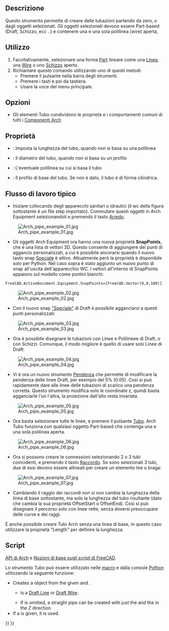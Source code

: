 <languages/>

<div class="mw-translate-fuzzy">
{{Docnav/it
|[[Arch_CompPipe/it|Strumenti di Tubo]]
|[[Arch_PipeConnector/it|Raccordo]]
|[[Arch_Workbench/it|Arch]]
|IconL=Arch_CompPipe.png
|IconR=Arch_PipeConnector.svg
|IconC=Workbench_Arch.svg
}}
</div>

{{VeryImportantMessage|THIS COMMAND IS PART OF THE INTEGRATED [[BIM_Workbench|BIM WORKBENCH]] IN V1.0<br>
This page has been updated for that version.}}

<div class="mw-translate-fuzzy">
{{GuiCommand/it
|Name=Arch Pipe
|Name/it=Tubo
|MenuLocation=Arch → Tubazioni → Tubo
|Workbenches=[[Arch_Workbench/it|Arch]]
|Shortcut={{KEY|P}} {{KEY|I}}
|Version/it=0.17
|SeeAlso=[[Arch_PipeConnector/it|Raccordo]], [[Arch_Equipment/it|Arredo]]
}}
</div>

<span id="Description"></span>
== Descrizione == 

<div class="mw-translate-fuzzy">
Questo strumento permette di creare delle tubazioni partendo da zero, o dagli oggetti selezionati. Gli oggetti selezionati devono essere Part-based (Draft, Schizzo, ecc ..) e contenere una e una sola polilinea (wire) aperta,
</div>

<span id="Usage"></span>
==Utilizzo==

<div class="mw-translate-fuzzy">
# Facoltativamente, selezionare una forma [[Part Workbench/it|Part]] lineare come una [[Draft Line/it|Linea]], una [[Draft Wire/it|Wire]] o uno [[Sketcher NewSketch/it|Schizzo]] aperto.
# Richiamare questo comando utilizzando uno di questi metodi:
#* Premere il pulsante {{Button|[[Image:Arch Pipe.svg|16px]] [[Arch Pipe/it|Tubo]]}} nella barra degli strumenti.
#* Premere i tasti {{KEY|P}} e poi {{KEY|I}} da tastiera.
#* Usare la voce {{MenuCommand|Arch → Strumenti tubazioni → Tubo}} del menu principale.
</div>

<span id="Options"></span>
== Opzioni ==

<div class="mw-translate-fuzzy">
* Gli elementi Tubo condividono le proprietà e i comportamenti comuni di tutti i [[Arch Component/it|Componenti Arch]]
</div>

<span id="Properties"></span>
== Proprietà ==

<div class="mw-translate-fuzzy">
* {{PropertyData/it|Length}}: Imposta la lunghezza del tubo, quando non si basa su una polilinea
* {{PropertyData/it|Diameter}}: Il diametro del tubo, quando non si basa su un profilo
* {{PropertyData/it|Base}}: L'eventuale polilinea su cui si basa il tubo
* {{PropertyData/it|Profile}}: Il profilo di base del tubo. Se non è dato, il tubo è di forma cilindrica.
</div>

<span id="Typical_workflow"></span>
== Flusso di lavoro tipico ==

<div class="mw-translate-fuzzy">
* Iniziare collocando degli apparecchi sanitari o idraulici (il wc della figura sottostante è un file step importato). Commutare questi oggetti in Arch Equipment selezionandoli e premendo il tasto [[Arch Equipment/it|Arredo]].
</div>

[[Image:Arch_pipe_example_01.jpg]]

* Gli oggetti Arch Equipment ora hanno una nuova proprietà '''SnapPoints''', che è una lista di vettori 3D. Questo consente di aggiungere dei punti di aggancio personalizzati, a cui è possibile ancorarsi quando il nuovo tasto snap [[Draft_Snap_Special/it|Speciale]] è attivo. Attualmente però la proprietà è disponibile solo per Python. Nel caso sopra è stato aggiunto un nuovo punto di snap all'uscita dell'apparecchio WC. I vettori all'interno di SnapPoints appaiono sul modello come puntini bianchi:

 FreeCAD.ActiveDocument.Equipment.SnapPoints=[FreeCAD.Vector(0,0,100)]

[[Image:Arch_pipe_example_02.jpg]]

* Con il nuovo snap [[Draft_Snap_Special/it|"Speciale"]] di Draft è possibile agganciarsi a questi punti personalizzati:

[[Image:Arch_pipe_example_03.jpg]]

* Ora è possibile disegnare le tubazioni con Linee e Polilineee di Draft, o con Schizzi. Comunque, il modo migliore è quello di usare solo Linee di Draft:

[[Image:Arch_pipe_example_04.jpg]]

* Vi è ora un nuovo strumento [[Draft_Slope/it|Pendenza]] che permette di modificare la pendenza delle linee Draft, per esempio del 5% (0.05). Così si può rapidamente dare alle linee delle tubazioni di scarico una pendenza corretta. Questo strumento modifica solo le coordinate z, quindi basta agganciarle l'un l'altra, la proiezione dall'alto resta invariata.

[[Image:Arch_pipe_example_05.jpg]]

<div class="mw-translate-fuzzy">
* Ora basta selezionare tutte le linee, e premere il pulsante [[Arch Pipe/it|Tubo]]. Arch Tubo funziona con qualsiasi oggetto Part-based che contenga una e una sola polilinea aperta.
</div>

[[Image:Arch_pipe_example_06.jpg]]

<div class="mw-translate-fuzzy">
* Ora si possono creare le connessioni selezionando 2 o 3 tubi coincidenti, e premendo il tasto [[Arch PipeConnector/it|Raccordo]]. Se sono selezionati 3 tubi, due di essi devono essere allineati per creare un elemento tee o braga:
</div>

[[Image:Arch_pipe_example_07.jpg]]

* Cambiando il raggio dei raccordi non si non cambia la lunghezza della linea di base sottostante, ma solo la lunghezza del tubo risultante (dato che cambia la sua proprietà OffsetStart o OffsetEnd). Così si può disegnare il percorso solo con linee rette, senza doversi preoccupare delle curve e dei raggi.

È anche possibile creare Tubi Arch senza una linea di base, in questo caso utilizzare la proprietà "Length" per definire la lunghezza.

<span id="Scripting"></span>
== Script ==

{{Emphasis|Vedere anche:}} [[Arch_API/it|API di Arch]] e [[FreeCAD_Scripting_Basics/it|Nozioni di base sugli script di FreeCAD]].

Lo strumento Tubo può essere utilizzato nelle [[Macros/it|macro]] e dalla console [[Python/it|Python]] utilizzando la seguente funzione:

{{Code|code=
pipe = makePipe(baseobj=None, diameter=0, length=0, placement=None, name="Pipe")
}}

* Creates a {{incode|pipe}} object from the given {{incode|baseobj}} and {{incode|diameter}}.
** {{incode|baseobj}} is a [[Draft_Line|Draft Line]] or [[Draft_Wire|Draft Wire]].
** If {{incode|baseobj}} is omitted, a straight pipe can be created with just the {{incode|diameter}} and the {{incode|length}} in the Z direction.
* If a {{incode|placement}} is given, it is used.

{{Code|code=
import Draft, Arch

p1 = FreeCAD.Vector(1000, 0, 0)
p2 = FreeCAD.Vector(2500, 200, 0)
p3 = FreeCAD.Vector(3100, 1000, 0)
p4 = FreeCAD.Vector(3500, 500, 0)
line = Draft.make_wire([p1, p2, p3, p4])

pipe = Arch.makePipe(line, 200)
FreeCAD.ActiveDocument.recompute()

pipe2 = Arch.makePipe(diameter=120, length=3000)
FreeCAD.ActiveDocument.recompute()
}}


<div class="mw-translate-fuzzy">
{{Docnav/it
|[[Arch_CompPipe/it|Strumenti di Tubo]]
|[[Arch_PipeConnector/it|Raccordo]]
|[[Arch_Workbench/it|Arch]]
|IconL=Arch_CompPipe.png
|IconR=Arch_PipeConnector.svg
|IconC=Workbench_Arch.svg
}}
</div>

{{BIM_Tools_navi{{#translation:}}}}
{{Userdocnavi{{#translation:}}}}